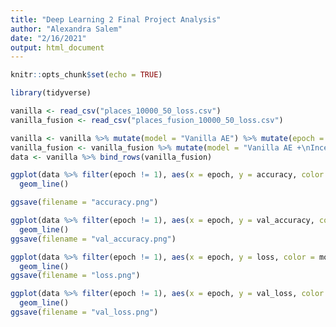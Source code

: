 ```yaml
---
title: "Deep Learning 2 Final Project Analysis"
author: "Alexandra Salem"
date: "2/16/2021"
output: html_document
---
```


```r
knitr::opts_chunk$set(echo = TRUE)
```

```r
library(tidyverse)
```

```r
vanilla <- read_csv("places_10000_50_loss.csv")
vanilla_fusion <- read_csv("places_fusion_10000_50_loss.csv")
```

```r
vanilla <- vanilla %>% mutate(model = "Vanilla AE") %>% mutate(epoch = row_number())
vanilla_fusion <- vanilla_fusion %>% mutate(model = "Vanilla AE +\nInceptionResNet") %>% mutate(epoch = row_number())
data <- vanilla %>% bind_rows(vanilla_fusion)
```

```r
ggplot(data %>% filter(epoch != 1), aes(x = epoch, y = accuracy, color = model)) +
  geom_line() 

ggsave(filename = "accuracy.png")
```

```r
ggplot(data %>% filter(epoch != 1), aes(x = epoch, y = val_accuracy, color = model)) +
  geom_line() 
ggsave(filename = "val_accuracy.png")
```

```r
ggplot(data %>% filter(epoch != 1), aes(x = epoch, y = loss, color = model)) +
  geom_line() 
ggsave(filename = "loss.png")
```

```r
ggplot(data %>% filter(epoch != 1), aes(x = epoch, y = val_loss, color = model)) +
  geom_line() 
ggsave(filename = "val_loss.png")
```